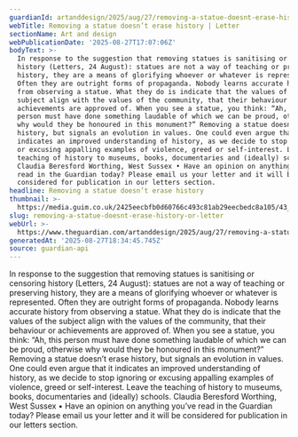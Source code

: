 ```yaml
---
guardianId: artanddesign/2025/aug/27/removing-a-statue-doesnt-erase-history
webTitle: Removing a statue doesn’t erase history | Letter
sectionName: Art and design
webPublicationDate: '2025-08-27T17:07:06Z'
bodyText: >-
  In response to the suggestion that removing statues is sanitising or censoring
  history (Letters, 24 August): statues are not a way of teaching or preserving
  history, they are a means of glorifying whoever or whatever is represented.
  Often they are outright forms of propaganda. Nobody learns accurate history
  from observing a statue. What they do is indicate that the values of the
  subject align with the values of the community, that their behaviour or
  achievements are approved of. When you see a statue, you think: “Ah, this
  person must have done something laudable of which we can be proud, otherwise
  why would they be honoured in this monument?” Removing a statue doesn’t erase
  history, but signals an evolution in values. One could even argue that it
  indicates an improved understanding of history, as we decide to stop ignoring
  or excusing appalling examples of violence, greed or self-interest. Leave the
  teaching of history to museums, books, documentaries and (ideally) schools.
  Claudia Beresford Worthing, West Sussex • Have an opinion on anything you’ve
  read in the Guardian today? Please email us your letter and it will be
  considered for publication in our letters section.
headline: Removing a statue doesn’t erase history
thumbnail: >-
  https://media.guim.co.uk/2425eecbfb0d60766c493c81ab29eecbedc8a105/43_0_4863_3890/500.jpg
slug: removing-a-statue-doesnt-erase-history-or-letter
webUrl: >-
  https://www.theguardian.com/artanddesign/2025/aug/27/removing-a-statue-doesnt-erase-history
generatedAt: '2025-08-27T18:34:45.745Z'
source: guardian-api
---
```

In response to the suggestion that removing statues is sanitising or censoring history (Letters, 24 August): statues are not a way of teaching or preserving history, they are a means of glorifying whoever or whatever is represented. Often they are outright forms of propaganda. Nobody learns accurate history from observing a statue. What they do is indicate that the values of the subject align with the values of the community, that their behaviour or achievements are approved of. When you see a statue, you think: “Ah, this person must have done something laudable of which we can be proud, otherwise why would they be honoured in this monument?” Removing a statue doesn’t erase history, but signals an evolution in values. One could even argue that it indicates an improved understanding of history, as we decide to stop ignoring or excusing appalling examples of violence, greed or self-interest. Leave the teaching of history to museums, books, documentaries and (ideally) schools. Claudia Beresford Worthing, West Sussex • Have an opinion on anything you’ve read in the Guardian today? Please email us your letter and it will be considered for publication in our letters section.
